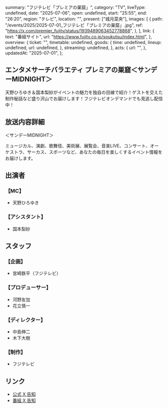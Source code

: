   summary: "フジテレビ「プレミアの巣窟」",
  category: "TV",
  liveType: undefined,
  date: "2025-07-06",
  open: undefined,
  start: "25:55",
  end: "26:20",
  region: "テレビ",
  location: "",
  present: ["城月菜央"],
  images: [
    {
      path: "/events/2025/2025-07-01_フジテレビ「プレミアの巣窟」.jpg",
      ref: "https://x.com/premier_fujitv/status/1939489063452778868",
    },
  ],
  link: {
    text: "番組サイト",
    url: "https://www.fujitv.co.jp/soukutsu/index.html",
  },
  overview: {
    ticket: "",
    timetable: undefined,
    goods: {
      time: undefined,
      lineup: undefined,
      url: undefined,
    },
    streaming: undefined,
  },
  acts: {
    url: "",
  },
  updatedAt: "2025-07-01",
};

## エンタメサーチバラエティ プレミアの巣窟＜サンデーMIDNIGHT＞

天野ひろゆき＆国本梨紗がイベントの魅力を独自の目線で紹介！ゲストを交えた制作秘話など盛り沢山でお届けします！フジテレビオンデマンドでも見逃し配信中！

## 放送内容詳細

＜サンデーMIDNIGHT＞

ミュージカル、演劇、歌舞伎、美術展、展覧会、音楽LIVE、コンサート、オーケストラ、サーカス、スポーツなど、あなたの毎日を楽しくするイベント情報をお届けします。

## 出演者

### 【MC】

- 天野ひろゆき

### 【アシスタント】

- 国本梨紗

## スタッフ

### 【企画】

- 宮崎鉄平（フジテレビ）

### 【プロデューサー】

- 河野友加
- 花立慎一

### 【ディレクター】

- 中島伸二
- 木下大樹

### 【制作】

- フジテレビ

## リンク

- [公式 X 告知](https://x.com/takanenofficial/status/1939647605006585865)
- [番組 X 告知](https://x.com/premier_fujitv/status/1939489063452778868)
